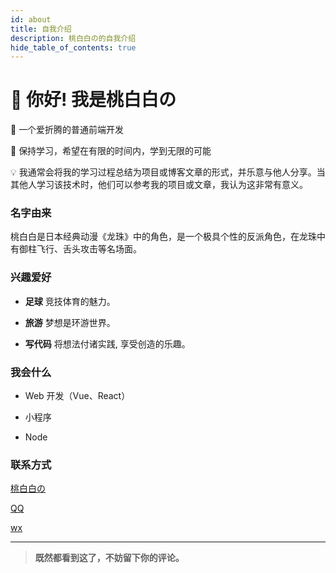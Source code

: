 ```yaml
---
id: about
title: 自我介绍
description: 桃白白の的自我介绍
hide_table_of_contents: true
---
```



# 👋 你好! 我是桃白白の

🧑 一个爱折腾的普通前端开发

🌱 保持学习，希望在有限的时间内，学到无限的可能

💡 我通常会将我的学习过程总结为项目或博客文章的形式，并乐意与他人分享。当其他人学习该技术时，他们可以参考我的项目或文章，我认为这非常有意义。

### 名字由来

桃白白是日本经典动漫《龙珠》中的角色，是一个极具个性的反派角色，在龙珠中有御柱飞行、舌头攻击等名场面。

### 兴趣爱好

- **足球** 竞技体育的魅力。

- **旅游** 梦想是环游世界。

- **写代码** 将想法付诸实践, 享受创造的乐趣。

### 我会什么

- Web 开发（Vue、React）

- 小程序

- Node

### 联系方式

<p style={{ display: 'flex', 'align-items': 'center', gap: '0.5rem' }}>
  <Icon icon="ri:github-line" width="20" heigth="20" />
  <a href={social.github.href}>桃白白の</a>
</p>

<p style={{ display: 'flex', 'align-items': 'center', gap: '0.5rem' }}>
  <Icon icon="ri:qq-line" width="20" heigth="20" />
  <a href={social.qq.href}>QQ</a>
</p>

<p style={{ display: 'flex', 'align-items': 'center', gap: '0.5rem' }}>
  <Icon icon="ri:wechat-2-line" width="20" heigth="20" />
  <a href={social.wx.href}>wx</a>
</p>

---

> **既然都看到这了，不妨留下你的评论。**

<Comment />
